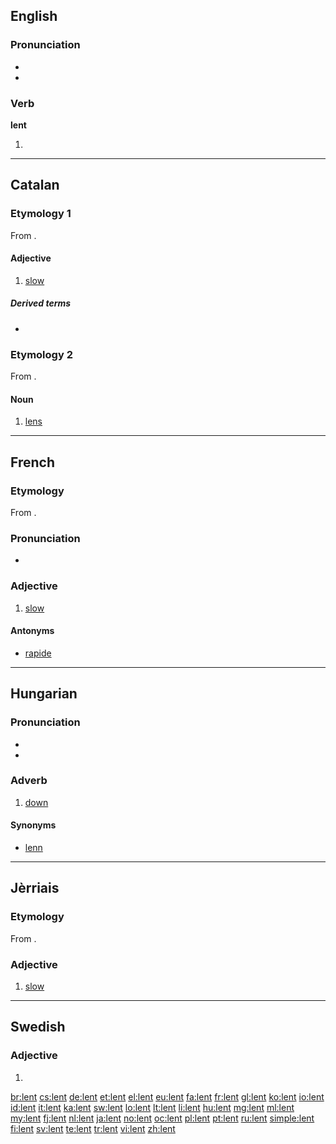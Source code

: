 {{also|Lent}}
==English==

===Pronunciation===
* {{IPA|/lɛnt/}}
* {{rhymes|ɛnt}}

===Verb===
'''lent'''

# {{past of|lend}}

----

==Catalan==

===Etymology 1===
From {{etyl|la|ca}} {{term|lentus|lang=la}}.

====Adjective====
{{ca-adj}}

# [[slow]]

=====Derived terms=====
* {{l|ca|lentament}}

===Etymology 2===
From {{etyl|la|ca}} {{term|lens|lēns|lang=la}}.

====Noun====
{{ca-noun|f}}

# [[lens]]

----

==French==

===Etymology===
From {{etyl|la|fr}} {{term|lentus|lang=la}}.

===Pronunciation===
* {{audio|Fr-lent.ogg|audio}}

===Adjective===
{{fr-adj}}

# [[slow]]

====Antonyms====
* [[rapide#French|rapide]]

----

==Hungarian==

===Pronunciation===
* {{IPA|/ˈlɛnt/|lang=hu}}
* {{hyphenation|lent}}

===Adverb===
{{head|hu|adverb}}

# [[down]]

====Synonyms====
* [[lenn]]

----

==Jèrriais==

===Etymology===
From {{etyl|la|roa-jer}} {{term|lentus||slow, sluggish|lang=la}}.

===Adjective===
{{roa-jer-adj}}

# [[slow]]

----

==Swedish==

===Adjective===
{{head|sv|adjective form}}

# {{sv-adj-form-abs-indef-n|len}}

[[br:lent]]
[[cs:lent]]
[[de:lent]]
[[et:lent]]
[[el:lent]]
[[eu:lent]]
[[fa:lent]]
[[fr:lent]]
[[gl:lent]]
[[ko:lent]]
[[io:lent]]
[[id:lent]]
[[it:lent]]
[[ka:lent]]
[[sw:lent]]
[[lo:lent]]
[[lt:lent]]
[[li:lent]]
[[hu:lent]]
[[mg:lent]]
[[ml:lent]]
[[my:lent]]
[[fj:lent]]
[[nl:lent]]
[[ja:lent]]
[[no:lent]]
[[oc:lent]]
[[pl:lent]]
[[pt:lent]]
[[ru:lent]]
[[simple:lent]]
[[fi:lent]]
[[sv:lent]]
[[te:lent]]
[[tr:lent]]
[[vi:lent]]
[[zh:lent]]